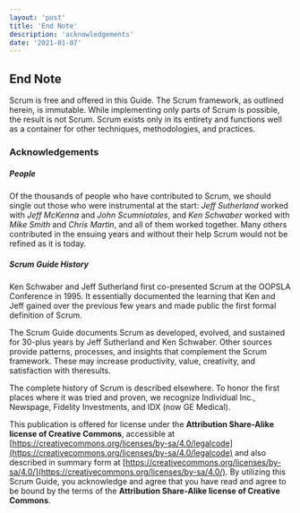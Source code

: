```yaml
---
layout: 'post'
title: 'End Note'
description: 'acknowledgements'
date: '2021-01-07'
---
```


## End Note

Scrum is free and offered in this Guide.
The Scrum framework, as outlined herein, is immutable.
While implementing only parts of Scrum is possible, the result is not Scrum.
Scrum exists only in its entirety and functions well as a container for other techniques, methodologies, and practices.

### Acknowledgements

##### People
Of the thousands of people who have contributed to Scrum, we should single out those who were instrumental at the start: 
*Jeff Sutherland* worked with *Jeff McKenna* and *John Scumniotales*, and *Ken Schwaber* worked with *Mike Smith* and *Chris Martin*, and all of them worked together.
Many others contributed in the ensuing years and without their help Scrum would not be refined as it is today.

##### Scrum Guide History
Ken Schwaber and Jeff Sutherland first co-presented Scrum at the OOPSLA Conference in 1995.
It essentially documented the learning that Ken and Jeff gained over the previous few years and made public the first formal definition of Scrum.

The Scrum Guide documents Scrum as developed, evolved, and sustained for 30-plus years by Jeff Sutherland and Ken Schwaber.
Other sources provide patterns, processes, and insights that complement the Scrum framework.
These may increase productivity, value, creativity, and satisfaction with theresults.

The complete history of Scrum is described elsewhere.
To honor the first places where it was tried and proven, we recognize Individual Inc., Newspage, Fidelity Investments, and IDX (now GE Medical).

This publication is offered for license under the **Attribution Share-Alike license of Creative Commons**, accessible at 
[https://creativecommons.org/licenses/by-sa/4.0/legalcode](https://creativecommons.org/licenses/by-sa/4.0/legalcode) 
and also described in summary form at 
[https://creativecommons.org/licenses/by-sa/4.0/](https://creativecommons.org/licenses/by-sa/4.0/). 
By utilizing this Scrum Guide, you acknowledge and agree that you have read and agree to be bound by the terms of the **Attribution Share-Alike license of Creative Commons**.

